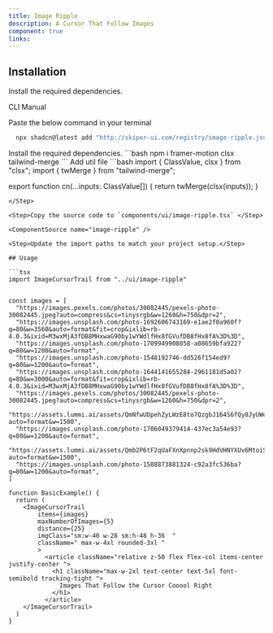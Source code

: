 ```yaml
---
title: Image Ripple
description: A Cursor That Follow Images
component: true
links:
---
```


<ComponentPreview
  name="image-ripple-demo"
  className="[&_.preview>[data-orientation=vertical]]:sm:max-w-[70%]"
  description="All variations"
/>

## Installation

Install the required dependencies.

<Tabs defaultValue="cli">

<TabsList>
  <TabsTrigger value="cli">CLI</TabsTrigger>
  <TabsTrigger value="manual">Manual</TabsTrigger>

</TabsList>


<TabsContent value="cli">

<Steps>

<Step>

Paste the below command in your terminal

```bash
  npx shadcn@latest add "http://skiper-ui.com/registry/image-ripple.json"
```

</Step>


</Steps>

</TabsContent>

<TabsContent value="manual">

<Steps>

<Step>
Install the required dependencies.
```bash
  npm i framer-motion clsx tailwind-merge
```
</Step>
<Step>
Add util file
```bash
import { ClassValue, clsx } from "clsx";
import { twMerge } from "tailwind-merge";
 
export function cn(...inputs: ClassValue[]) {
  return twMerge(clsx(inputs));
}
```
</Step>

<Step>Copy the source code to `components/ui/image-ripple.tsx` </Step>

<ComponentSource name="image-ripple" />

<Step>Update the import paths to match your project setup.</Step>

## Usage

```tsx
import ImageCursorTrail from "../ui/image-ripple"

```
```tsx

const images = [
  "https://images.pexels.com/photos/30082445/pexels-photo-30082445.jpeg?auto=compress&cs=tinysrgb&w=1260&h=750&dpr=2",
  "https://images.unsplash.com/photo-1692606743169-e1ae2f0a960f?q=80&w=3560&auto=format&fit=crop&ixlib=rb-4.0.3&ixid=M3wxMjA3fDB8MHxwaG90by1wYWdlfHx8fGVufDB8fHx8fA%3D%3D",
  "https://images.unsplash.com/photo-1709949908058-a08659bfa922?q=80&w=1200&auto=format",
  "https://images.unsplash.com/photo-1548192746-dd526f154ed9?q=80&w=1200&auto=format",
  "https://images.unsplash.com/photo-1644141655284-2961181d5a02?q=80&w=3000&auto=format&fit=crop&ixlib=rb-4.0.3&ixid=M3wxMjA3fDB8MHxwaG90by1wYWdlfHx8fGVufDB8fHx8fA%3D%3D",
  "https://images.pexels.com/photos/30082445/pexels-photo-30082445.jpeg?auto=compress&cs=tinysrgb&w=1260&h=750&dpr=2",
  "https://assets.lummi.ai/assets/QmNfwUDpehZyLWzE8to7QzgbJ164S6fQy8JyUWemHtmShj?auto=format&w=1500",
  "https://images.unsplash.com/photo-1706049379414-437ec3a54e93?q=80&w=1200&auto=format",
  "https://assets.lummi.ai/assets/Qmb2P6tF2qUaFXnXpnnp2sk9HdVHNYXUv6MtoiSq7jjVhQ?auto=format&w=1500",
  "https://images.unsplash.com/photo-1508873881324-c92a3fc536ba?q=80&w=1200&auto=format",
]
```

```tsx
function BasicExample() {
  return (
    <ImageCursorTrail
        items={images}
        maxNumberOfImages={5}
        distance={25}
        imgClass="sm:w-40 w-28 sm:h-48 h-36  "
        className=" max-w-4xl rounded-3xl "
        >
          <article className="relative z-50 flex flex-col items-center justify-center ">
            <h1 className="max-w-2xl text-center text-5xl font-semibold tracking-tight ">
              Images That Follow the Cursor Cooool Right
            </h1>
          </article>
    </ImageCursorTrail>
  )
}
```

</Steps>

</TabsContent>

</Tabs>
